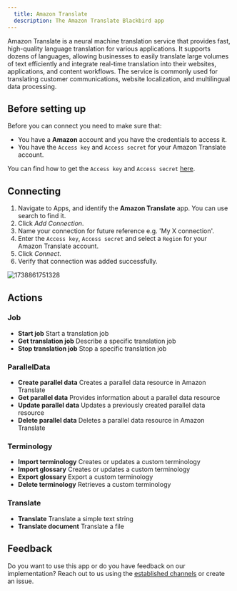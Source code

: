 ```yaml
---
  title: Amazon Translate
  description: The Amazon Translate Blackbird app
---
```


<LinkCard title="View on Github" target="_blank" href="https://github.com/bb-io/AmazonTranslate" icon="github" />

Amazon Translate is a neural machine translation service that provides fast, high-quality language translation for various applications. It supports dozens of languages, allowing businesses to easily translate large volumes of text efficiently and integrate real-time translation into their websites, applications, and content workflows. The service is commonly used for translating customer communications, website localization, and multilingual data processing.

## Before setting up

Before you can connect you need to make sure that:

- You have a **Amazon** account and you have the credentials to access it.
- You have the `Access key` and `Access secret` for your Amazon Translate account.

You can find how to get the `Access key` and `Access secret` [here](https://support.promax.com/knowledge/amazon-s3).

## Connecting

1. Navigate to Apps, and identify the **Amazon Translate** app. You can use search to find it.
2. Click _Add Connection_.
3. Name your connection for future reference e.g. 'My X connection'.
4. Enter the `Access key`, `Access secret` and select a `Region` for your Amazon Translate account.
5. Click _Connect_.
6. Verify that connection was added successfully.

![1738861751328](https://raw.githubusercontent.com/bb-io/AmazonTranslate/main/image/README/1738861751328.png)

## Actions

### Job
- **Start job** Start a translation job
- **Get translation job** Describe a specific translation job
- **Stop translation job** Stop a specific translation job

### ParallelData
- **Create parallel data** Creates a parallel data resource in Amazon Translate
- **Get parallel data** Provides information about a parallel data resource
- **Update parallel data** Updates a previously created parallel data resource
- **Delete parallel data** Deletes a parallel data resource in Amazon Translate

### Terminology
- **Import terminology** Creates or updates a custom terminology
- **Import glossary** Creates or updates a custom terminology
- **Export glossary** Export a custom terminology
- **Delete terminology** Retrieves a custom terminology

### Translate
- **Translate** Translate a simple text string
- **Translate document** Translate a file

## Feedback

Do you want to use this app or do you have feedback on our implementation? Reach out to us using the [established channels](https://www.blackbird.io/) or create an issue.

